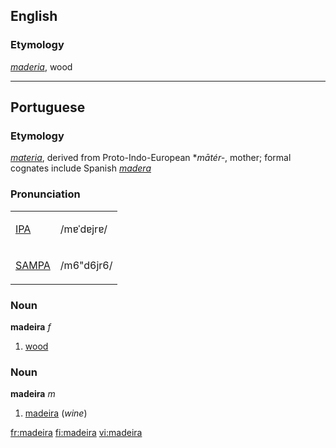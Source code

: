 {{rfc}}
{{see|Madeira}}
==English==
===Etymology===
{{Port.}} ''[[madeira#Portuguese|maderia]]'', wood

----
==Portuguese==
===Etymology===
{{L.}} ''[[materia]]'', derived from Proto-Indo-European *''mātér-'', mother; formal cognates include Spanish ''[[madera]]'' 

===Pronunciation===
{| border=1 cellpadding=5
| [[w:IPA|IPA]] || /mɐˈdɐjrɐ/
|-
| [[w:SAMPA|SAMPA]] || /m6"d6jr6/
|}

===Noun===
'''madeira''' ''f''
#[[wood]]

===Noun===
'''madeira''' ''m''

#[[madeira]] (''wine'')

[[fr:madeira]]
[[fi:madeira]]
[[vi:madeira]]